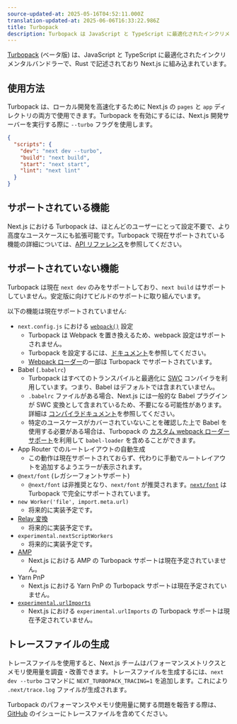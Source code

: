 ```yaml
---
source-updated-at: 2025-05-16T04:52:11.000Z
translation-updated-at: 2025-06-06T16:33:22.986Z
title: Turbopack
description: Turbopack は JavaScript と TypeScript に最適化されたインクリメンタルバンドラーで、Rust で記述されており Next.js に組み込まれています。
---
```


[Turbopack](https://turbo.build/pack) (ベータ版) は、JavaScript と TypeScript に最適化されたインクリメンタルバンドラーで、Rust で記述されており Next.js に組み込まれています。

## 使用方法

Turbopack は、ローカル開発を高速化するために Next.js の `pages` と `app` ディレクトリの両方で使用できます。Turbopack を有効にするには、Next.js 開発サーバーを実行する際に `--turbo` フラグを使用します。

```json filename="package.json" highlight={3}
{
  "scripts": {
    "dev": "next dev --turbo",
    "build": "next build",
    "start": "next start",
    "lint": "next lint"
  }
}
```

## サポートされている機能

Next.js における Turbopack は、ほとんどのユーザーにとって設定不要で、より高度なユースケースにも拡張可能です。Turbopack で現在サポートされている機能の詳細については、[API リファレンス](/docs/app/api-reference/next-config-js/turbo)を参照してください。

## サポートされていない機能

Turbopack は現在 `next dev` のみをサポートしており、`next build` はサポートしていません。安定版に向けてビルドのサポートに取り組んでいます。

以下の機能は現在サポートされていません:

- `next.config.js` における [`webpack()`](/docs/app/api-reference/next-config-js/webpack) 設定
  - Turbopack は Webpack を置き換えるため、webpack 設定はサポートされません。
  - Turbopack を設定するには、[ドキュメント](/docs/app/api-reference/next-config-js/turbo)を参照してください。
  - [Webpack ローダー](/docs/app/api-reference/next-config-js/turbo#webpack-loaders)の一部は Turbopack でサポートされています。
- Babel (`.babelrc`)
  - Turbopack はすべてのトランスパイルと最適化に [SWC](/docs/architecture/nextjs-compiler#why-swc) コンパイラを利用しています。つまり、Babel はデフォルトでは含まれていません。
  - `.babelrc` ファイルがある場合、Next.js には一般的な Babel プラグインが SWC 変換として含まれているため、不要になる可能性があります。詳細は [コンパイラドキュメント](docs/architecture/nextjs-compiler#supported-features)を参照してください。
  - 特定のユースケースがカバーされていないことを確認した上で Babel を使用する必要がある場合は、Turbopack の [カスタム webpack ローダーサポート](/docs/app/api-reference/next-config-js/turbo#webpack-loaders)を利用して `babel-loader` を含めることができます。
- App Router でのルートレイアウトの自動生成
  - この動作は現在サポートされておらず、代わりに手動でルートレイアウトを追加するようエラーが表示されます。
- `@next/font` (レガシーフォントサポート)
  - `@next/font` は非推奨となり、`next/font` が推奨されます。[`next/font`](/docs/app/building-your-application/optimizing/fonts) は Turbopack で完全にサポートされています。
- `new Worker('file', import.meta.url)`
  - 将来的に実装予定です。
- [Relay 変換](/docs/architecture/nextjs-compiler#relay)
  - 将来的に実装予定です。
- `experimental.nextScriptWorkers`
  - 将来的に実装予定です。
- [AMP](/docs/pages/building-your-application/configuring/amp)
  - Next.js における AMP の Turbopack サポートは現在予定されていません。
- Yarn PnP
  - Next.js における Yarn PnP の Turbopack サポートは現在予定されていません。
- [`experimental.urlImports`](/docs/app/api-reference/next-config-js/urlImports)
  - Next.js における `experimental.urlImports` の Turbopack サポートは現在予定されていません。

## トレースファイルの生成

トレースファイルを使用すると、Next.js チームはパフォーマンスメトリクスとメモリ使用量を調査・改善できます。トレースファイルを生成するには、`next dev --turbo` コマンドに `NEXT_TURBOPACK_TRACING=1` を追加します。これにより `.next/trace.log` ファイルが生成されます。

Turbopack のパフォーマンスやメモリ使用量に関する問題を報告する際は、[GitHub](https://github.com/vercel/next.js) のイシューにトレースファイルを含めてください。